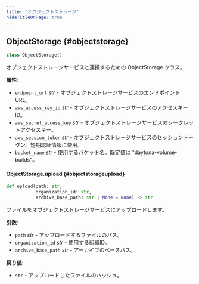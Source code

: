 ```yaml
---
title: "オブジェクトストレージ"
hideTitleOnPage: true
---
```


## ObjectStorage \{#objectstorage\}

```python
class ObjectStorage()
```

オブジェクトストレージサービスと連携するための ObjectStorage クラス。

**属性**:

* `endpoint_url` *str* - オブジェクトストレージサービスのエンドポイントURL。
* `aws_access_key_id` *str* - オブジェクトストレージサービスのアクセスキーID。
* `aws_secret_access_key` *str* - オブジェクトストレージサービスのシークレットアクセスキー。
* `aws_session_token` *str* - オブジェクトストレージサービスのセッショントークン。短期認証情報に使用。
* `bucket_name` *str* - 使用するバケット名。既定値は &quot;daytona-volume-builds&quot;。

#### ObjectStorage.upload \{#objectstorageupload\}

```python
def upload(path: str,
           organization_id: str,
           archive_base_path: str | None = None) -> str
```

ファイルをオブジェクトストレージサービスにアップロードします。

**引数**:

* `path` *str* - アップロードするファイルのパス。
* `organization_id` *str* - 使用する組織ID。
* `archive_base_path` *str* - アーカイブのベースパス。

**戻り値**:

* `str` - アップロードしたファイルのハッシュ。
